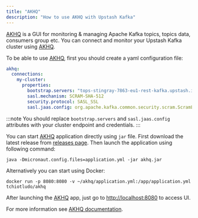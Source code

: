 ```yaml
---
title: "AKHQ"
description: "How to use AKHQ with Upstash Kafka"
---
```



[AKHQ](https://akhq.io) is a GUI for monitoring & managing Apache Kafka topics, topics data, consumers group etc.
You can connect and monitor your Upstash Kafka cluster using [AKHQ](https://akhq.io). 

To be able to use [AKHQ](https://akhq.io), first you should create a yaml configuration file:

```yaml
akhq:
  connections:    
    my-cluster:
      properties:
        bootstrap.servers: "tops-stingray-7863-eu1-rest-kafka.upstash.io:9092"
        sasl.mechanism: SCRAM-SHA-512
        security.protocol: SASL_SSL
        sasl.jaas.config: org.apache.kafka.common.security.scram.ScramLoginModule required username="ZmlycG9iZXJtYW4ZHtSXVwmyJQ" password="J6ocnQfe25vUsI8AX-XxA==";    

```

:::note
You should replace `bootstrap.servers` and `sasl.jaas.config` attributes with your cluster endpoint and credentials.
:::

You can start [AKHQ](https://akhq.io) application directly using `jar` file. First download the latest release from [releases page](https://github.com/tchiotludo/akhq/releases).
Then launch the application using following command:

```shell
java -Dmicronaut.config.files=application.yml -jar akhq.jar
```

Alternatively you can start using Docker:

```shell
docker run -p 8080:8080 -v ~/akhq/application.yml:/app/application.yml tchiotludo/akhq
```

After launching the [AKHQ](https://akhq.io) app, just go to [http://localhost:8080](http://localhost:8080) to access UI.

For more information see [AKHQ documentation](https://akhq.io/docs/#installation). 